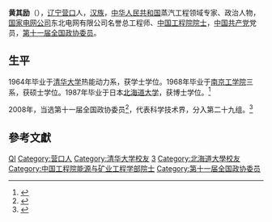 '''黄其励'''（{{bd|1941年|1月15日|}}），[[辽宁|辽宁]][[营口|营口]]人，[[汉族|汉族]]，[[中华人民共和国|中华人民共和国]]蒸汽工程领域专家、政治人物，[[国家电网公司|国家电网公司]]东北电网有限公司名誉总工程师、[[中国工程院院士|中国工程院院士]]，[[中国共产党|中国共产党]]党员，[[第十一届全国政协委员|第十一届全国政协委员]]。

== 生平 ==
1964年毕业于[[清华大学|清华大学]]热能动力系，获学士学位。1968年毕业于[[南京工学院|南京工学院]]三系，获硕士学位。1987年毕业于日本[[北海道大学|北海道大学]]，获博士学位。<ref>{{Cite web|title=黄其励|url=https://www.cae.cn/cae/html/main/colys/50350770.html|accessdate=2019-12-30|work=中国工程院}}</ref>

2008年，当选第十一届全国政协委员<ref>{{cite news|title=第十一届全国政协委员名单|url=http://www.indaa.com.cn/zt/2009qglh/zxzs/200903/t20090303_127573.html|accessdate=2013-04-09|newspaper=新华社北京1月25日电 中国人民政治协商会议第十一届全国委员会委员名单(共2237人，2008年1月25日政协第十届全国委员会常务委员会第二十次会议通过)|date=2008年1月25日|deadurl=yes|archiveurl=https://web.archive.org/web/20130928014403/http://www.indaa.com.cn/zt/2009qglh/zxzs/200903/t20090303_127573.html|archivedate=2013年9月28日}}</ref>，代表科学技术界，分入第二十九组。<ref>{{cite news|title=全国政协信息-黄其励|url=http://www.cppcc.gov.cn/CMS/wylibary/showJcwyxtInfoWylibary.action?tabJcwyxt.guid=11W0010790&wytype=wjwy|accessdate=2013-04-11|newspaper=全国政协委员会}}</ref>

== 參考文獻 ==
{{reflist}}

{{中国政治人物小作品}}
{{中国工程院能源与矿业工程学部院士}}

{{Authority control}}
{{DEFAULTSORT:Huang黄}}
[[Category:黄姓|QI]]
[[Category:营口人|Category:营口人]]
[[Category:清华大学校友|Category:清华大学校友]]
[[Category:南京工学院校友|3]]
[[Category:北海道大學校友|Category:北海道大學校友]]
[[Category:中国工程院能源与矿业工程学部院士|Category:中国工程院能源与矿业工程学部院士]]
[[Category:第十一届全国政协委员|Category:第十一届全国政协委员]]
